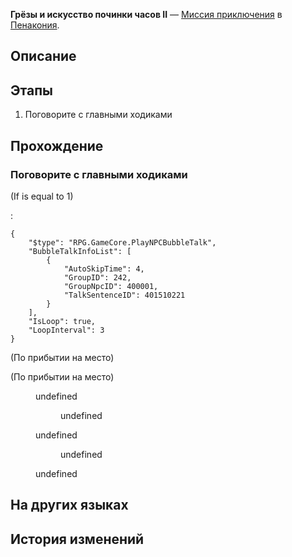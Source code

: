 {{Дополнить|Диалоги.}}
{{Миссия Инфобокс
|id              = 4015503
|Название        = 
|Изображение     = Миссия Освоения Грёзы и искусство починки часов II.png
|Тип             = Миссия приключения
|События         = 
|Глава           = 
|Условия         = Завершена [[Миссия Освоения]] ''[[Непобеждённые]]''
|Персонажи       = Первопроходец; Ходики медотсека; Ходики отдела развлечений; Ходики ресторанной службы; Ходики сервисной службы
|СтартЛокация    = [[Пенакония]] — [[«(Лучезарный шпат/Корма Освоения/Таталов/Парящая стрелка часов)»]]
|Локации         = «(Лучезарный шпат/Корма Освоения/Таталов/Парящая стрелка часов)»
|Предыдущая      = 
|Следующая       = 
|Награды         = Кредиты*5 000
}}
'''Грёзы и искусство починки часов II''' — [[Миссия приключения]] в [[Пенакония]].

==Описание==
{{Описание|<!--официальное описание из Перекрёстка судеб-->}}

==Этапы==
# Поговорите с главными ходиками

==Прохождение==
{{Дополнить}}

{{Диалог Конец}}

===Поговорите с главными ходиками===
{{Описание миссии|локация=«(Лучезарный шпат/Корма Освоения/Таталов/Парящая стрелка часов)»|Вы встретили группу ходиков, которая зовёт себя Грозной четвёркой. Починив их, вы получили странное сообщение. Жизнь - не сериал, поэтому вы удивлены. Но почему бы не проверить эту «секретную комнату» с «секретным подарком»? Кто знает, вдруг вы и правда главный герой?}}
{{Диалог Начало}}
;(If {{F|ClockToyNPCState}} is equal to 1)
:<pre>{
	"$type": "RPG.GameCore.PlayNPCBubbleTalk",
	"BubbleTalkInfoList": [
		{
			"AutoSkipTime": 4,
			"GroupID": 242,
			"GroupNpcID": 400001,
			"TalkSentenceID": 401510221
		}
	],
	"IsLoop": true,
	"LoopInterval": 3
}</pre>
;(По прибытии на место)

;(По прибытии на место)
<!--Unknown TalkSentence: 401550111-->
<!--Unknown TalkSentence: 401550112-->
<!--Unknown TalkSentence: 401550113-->
:{{Диалог|Стрелка}} undefined
:<!--Unknown TalkSentence: 401550115-->
:<!--Unknown TalkSentence: 401550116-->
:<!--Unknown TalkSentence: 401550117-->
:<!--Unknown TalkSentence: 401550118-->
:<!--Unknown TalkSentence: 401550119-->
:<!--Unknown TalkSentence: 401550120-->
:<!--Unknown TalkSentence: 401550121-->
::{{Диалог|Стрелка}} undefined
:<!--Unknown TalkSentence: 401550123-->
::{{tx}}
:{{Диалог|Стрелка}} undefined
:<!--Unknown TalkSentence: 401550118-->
:<!--Unknown TalkSentence: 401550119-->
:<!--Unknown TalkSentence: 401550120-->
:<!--Unknown TalkSentence: 401550121-->
::{{Диалог|Стрелка}} undefined
:<!--Unknown TalkSentence: 401550123-->
::{{tx}}
<!--Unknown TalkSentence: 401550118-->
<!--Unknown TalkSentence: 401550119-->
<!--Unknown TalkSentence: 401550120-->
<!--Unknown TalkSentence: 401550121-->
:{{Диалог|Стрелка}} undefined
<!--Unknown TalkSentence: 401550123-->
:{{tx}}
{{Диалог Конец}}

==На других языках==
{{На других языках
|en   = Dreams and the Art of Clock Maintenance (II)
|zhs  = 梦与钟表维修艺术•二
|zht  = 夢與鐘錶維修藝術•二
|ja   = 夢と時計修理芸術・2
|ko   = 꿈, 그리고 시계 수리의 예술•2
|es   = Los sueños y el arte de reparar relojes&nbsp;II
|fr   = Les rêves et l'art de l'horlogerie (II)
|ru   = Грёзы и искусство починки часов II
|th   = ความฝันและศิลปะแห่งการซ่อมแซมนาฬิกา 2
|vi   = Giấc Mơ Và Nghệ Thuật Sửa Đồng Hồ 2
|de   = Träume und die Kunst der Uhrenwartung (II)
|id   = Seni Memperbaiki Mimpi dan Jam (II)
|pt   = Sonhos e a Arte da Manutenção de Relógios (II)
}}

==История изменений==
{{История изменений|2.7}}
